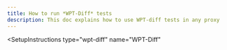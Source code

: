 ```yaml
---
title: How to run *WPT-Diff* tests
description: This doc explains how to use WPT-diff tests in any proxy
---
```


<RunInstructions
  type="WPT-Diff"
  method1Cmd="cd AeroSandbox && npm run tests:wpt-diff" 
  method2Cmd="cd AeroSandbox && npm run tests:all" 
  method3Cmd="npx run aero-sandbox/tests/wpt_diff" 
/>

<SetupInstructions
  type="wpt-diff"
  name="WPT-Diff"
>